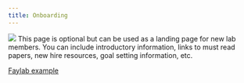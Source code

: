 ```yaml
---
title: Onboarding
---
```

![](images/Wave_wWhales_v2.png)
This page is optional but can be used as a landing page for new lab members. You can include introductory information, links to must read papers, new hire resources, goal setting information, etc.

[Faylab example](https://thefaylab.github.io/lab-manual/04-onboarding.html)
